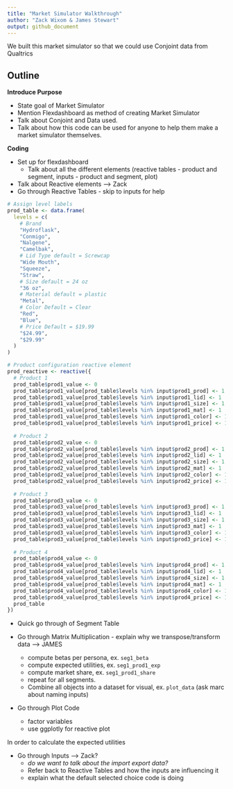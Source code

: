 ```yaml
---
title: "Market Simulator Walkthrough"
author: "Zack Wixom & James Stewart"
output: github_document
---
```


We built this market simulator so that we could use Conjoint data from Qualtrics 


## Outline

**Introduce Purpose**

- State goal of Market Simulator
- Mention Flexdashboard as method of creating Market Simulator
- Talk about Conjoint and Data used.
- Talk about how this code can be used for anyone to help them make a market simulator themselves.

**Coding**

- Set up for flexdashboard 
  + Talk about all the different elements (reactive tables - product and segment, inputs - product and segment, plot)
  
- Talk about Reactive elements --> Zack 
- Go through Reactive Tables - skip to inputs for help

```r
# Assign level labels
prod_table <- data.frame(
  levels = c(
    # Brand
    "Hydroflask",
    "Conmigo",
    "Nalgene",
    "Camelbak",
    # Lid Type default = Screwcap
    "Wide Mouth", 
    "Squeeze",
    "Straw",
    # Size default = 24 oz
    "36 oz",
    # Material default = plastic
    "Metal",
    # Color Default = Clear 
    "Red", 
    "Blue",
    # Price Default = $19.99
    "$24.99",
    "$29.99"
  )
)

# Product configuration reactive element
prod_reactive <- reactive({
  # Product 1
  prod_table$prod1_value <- 0
  prod_table$prod1_value[prod_table$levels %in% input$prod1_prod] <- 1
  prod_table$prod1_value[prod_table$levels %in% input$prod1_lid] <- 1
  prod_table$prod1_value[prod_table$levels %in% input$prod1_size] <- 1
  prod_table$prod1_value[prod_table$levels %in% input$prod1_mat] <- 1
  prod_table$prod1_value[prod_table$levels %in% input$prod1_color] <- 1
  prod_table$prod1_value[prod_table$levels %in% input$prod1_price] <- 1
    
  # Product 2
  prod_table$prod2_value <- 0
  prod_table$prod2_value[prod_table$levels %in% input$prod2_prod] <- 1
  prod_table$prod2_value[prod_table$levels %in% input$prod2_lid] <- 1
  prod_table$prod2_value[prod_table$levels %in% input$prod2_size] <- 1
  prod_table$prod2_value[prod_table$levels %in% input$prod2_mat] <- 1
  prod_table$prod2_value[prod_table$levels %in% input$prod2_color] <- 1
  prod_table$prod2_value[prod_table$levels %in% input$prod2_price] <- 1
    
  # Product 3
  prod_table$prod3_value <- 0
  prod_table$prod3_value[prod_table$levels %in% input$prod3_prod] <- 1
  prod_table$prod3_value[prod_table$levels %in% input$prod3_lid] <- 1
  prod_table$prod3_value[prod_table$levels %in% input$prod3_size] <- 1
  prod_table$prod3_value[prod_table$levels %in% input$prod3_mat] <- 1
  prod_table$prod3_value[prod_table$levels %in% input$prod3_color] <- 1
  prod_table$prod3_value[prod_table$levels %in% input$prod3_price] <- 1
    
  # Product 4
  prod_table$prod4_value <- 0
  prod_table$prod4_value[prod_table$levels %in% input$prod4_prod] <- 1
  prod_table$prod4_value[prod_table$levels %in% input$prod4_lid] <- 1
  prod_table$prod4_value[prod_table$levels %in% input$prod4_size] <- 1
  prod_table$prod4_value[prod_table$levels %in% input$prod4_mat] <- 1
  prod_table$prod4_value[prod_table$levels %in% input$prod4_color] <- 1
  prod_table$prod4_value[prod_table$levels %in% input$prod4_price] <- 1
  prod_table
})
```

- Quick go through of Segment Table

- Go through Matrix Multiplication - explain why we transpose/transform data --> JAMES
  + compute betas per persona, ex. `seg1_beta`
  + compute expected utilities, ex. `seg1_prod1_exp`
  + compute market share, ex. `seg1_prod1_share`
  + repeat for all segments.
  + Combine all objects into a dataset for visual, ex. `plot_data` (ask marc about naming inputs)
- Go through Plot Code
  + factor variables
  + use ggplotly for reactive plot
  
In order to calculate the expected utilities 

- Go through Inputs --> Zack?
  + *do we want to talk about the import export data?*
  + Refer back to Reactive Tables and how the inputs are influencing it
  + explain what the default selected choice code is doing



